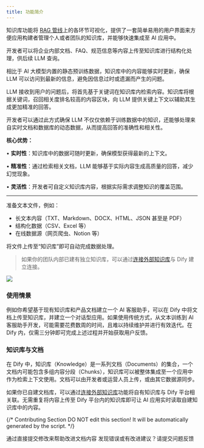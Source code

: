 ```yaml
---
title: 功能简介
---
```


知识库功能将 [RAG 管线](/zh-hans/learn-more/extended-reading/retrieval-augment/rerank)上的各环节可视化，提供了一套简单易用的用户界面来方便应用构建者管理个人或者团队的知识库，并能够快速集成至 AI 应用中。

开发者可以将企业内部文档、FAQ、规范信息等内容上传至知识库进行结构化处理，供后续 LLM 查询。

相比于 AI 大模型内置的静态预训练数据，知识库中的内容能够实时更新，确保 LLM 可以访问到最新的信息，避免因信息过时或遗漏而产生的问题。

LLM 接收到用户的问题后，将首先基于关键词在知识库内检索内容。知识库将根据关键词，召回相关度排名较高的内容区块，向 LLM 提供关键上下文以辅助其生成更加精准的回答。

开发者可以通过此方式确保 LLM 不仅仅依赖于训练数据中的知识，还能够处理来自实时文档和数据库的动态数据，从而提高回答的准确性和相关性。

**核心优势：**

• **实时性**：知识库中的数据可随时更新，确保模型获得最新的上下文。

• **精准性**：通过检索相关文档，LLM 能够基于实际内容生成高质量的回答，减少幻觉现象。

• **灵活性**：开发者可自定义知识库内容，根据实际需求调整知识的覆盖范围。

***

准备文本文件，例如：

* 长文本内容（TXT、Markdown、DOCX、HTML、JSON 甚至是 PDF）
* 结构化数据（CSV、Excel 等）
* 在线数据源（网页爬虫、Notion 等）

将文件上传至“知识库”即可自动完成数据处理。

> 如果你的团队内部已建有独立知识库，可以通过[连接外部知识库](/zh-hans/guides/knowledge-base/connect-external-knowledge-base)与 Dify 建立连接。

![](https://assets-docs.dify.ai/2025/04/4c2c02ef54a41d45aae3bead7cdd7319.png)

### 使用情景

例如你希望基于现有知识库和产品文档建立一个 AI 客服助手，可以在 Dify 中将文档上传至知识库，并建立一个对话型应用。如果使用传统方式，从文本训练到 AI 客服助手开发，可能需要花费数周的时间，且难以持续维护并进行有效迭代。在 Dify 内，仅需三分钟即可完成上述过程并开始获取用户反馈。

### 知识库与文档

在 Dify 中，知识库（Knowledge）是一系列文档（Documents）的集合，一个文档内可能包含多组内容分段（Chunks），知识库可以被整体集成至一个应用中作为检索上下文使用。文档可以由开发者或运营人员上传，或由其它数据源同步。

如果你已自建文档库，可以通过[连接外部知识库](/zh-hans/guides/knowledge-base/connect-external-knowledge-base)功能将自有知识库与 Dify 平台相关联。无需重复将内容上传至 Dify 平台内的知识库即可让 AI 应用实时读取自建知识库中的内容。

{/*
Contributing Section
DO NOT edit this section!
It will be automatically generated by the script.
*/}

<CardGroup cols="2">
    <Card
        title="编辑此页面"
        icon="pen-to-square"
        href="https://github.com/langgenius/dify-docs/edit/main/zh-hans/guides/knowledge-base/readme.mdx"
    >
        通过直接提交修改来帮助改进文档内容
    </Card>
    <Card
        title="提交问题"
        icon="github"
        href="https://github.com/langgenius/dify-docs/issues/new?title=文档问题%3A%20&body=%23%23%20问题描述%0A%3C%21--%20请简要描述您发现的问题%20--%3E%0A%0A%23%23%20页面链接%0Ahttps%3A%2F%2Fgithub.com%2Flanggenius%2Fdify-docs%2Fblob%2Fmain%2Fzh-hans/guides/knowledge-base%2Freadme.mdx%0A%0A%23%23%20建议修改%0A%3C%21--%20如果有具体的修改建议，请在此说明%20--%3E%0A%0A%3C%21--%20感谢您对文档质量的关注！%20--%3E"
    >
        发现错误或有改进建议？请提交问题反馈
    </Card>
</CardGroup>
